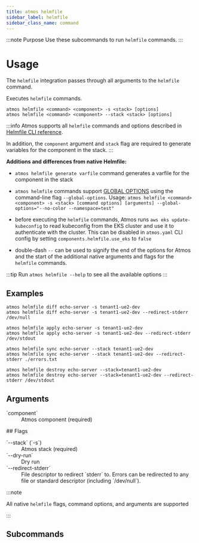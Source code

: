 ```yaml
---
title: atmos helmfile
sidebar_label: helmfile
sidebar_class_name: command
---
```


:::note Purpose
Use these subcommands to run `helmfile` commands.
:::

<Screengrab title="atmos helmfile --help" slug="atmos-helmfile--help" />

# Usage

The `helmfile` integration passes through all arguments to the `helmfile` command.

Executes `helmfile` commands.

```shell
atmos helmfile <command> <component> -s <stack> [options]
atmos helmfile <command> <component> --stack <stack> [options]
```

:::info
Atmos supports all `helmfile` commands and options described in [Helmfile CLI reference](https://github.com/helmfile/helmfile#cli-reference).

In addition, the `component` argument and `stack` flag are required to generate variables for the component in the stack.
:::

**Additions and differences from native Helmfile:**

- `atmos helmfile generate varfile` command generates a varfile for the component in the stack

- `atmos helmfile` commands support [GLOBAL OPTIONS](https://github.com/roboll/helmfile#cli-reference) using the command-line flag `--global-options`.
  Usage: `atmos helmfile <command> <component> -s <stack> [command options] [arguments] --global-options="--no-color --namespace=test"`

- before executing the `helmfile` commands, Atmos runs `aws eks update-kubeconfig` to read kubeconfig from the EKS cluster and use it to
  authenticate with the cluster. This can be disabled in `atmos.yaml` CLI config by setting `components.helmfile.use_eks` to `false`

- double-dash `--` can be used to signify the end of the options for Atmos and the start of the additional native arguments and flags for
  the `helmfile` commands.

:::tip
Run `atmos helmfile --help` to see all the available options
:::

## Examples

```shell
atmos helmfile diff echo-server -s tenant1-ue2-dev
atmos helmfile diff echo-server -s tenant1-ue2-dev --redirect-stderr /dev/null

atmos helmfile apply echo-server -s tenant1-ue2-dev
atmos helmfile apply echo-server -s tenant1-ue2-dev --redirect-stderr /dev/stdout

atmos helmfile sync echo-server --stack tenant1-ue2-dev
atmos helmfile sync echo-server --stack tenant1-ue2-dev --redirect-stderr ./errors.txt

atmos helmfile destroy echo-server --stack=tenant1-ue2-dev
atmos helmfile destroy echo-server --stack=tenant1-ue2-dev --redirect-stderr /dev/stdout
```

## Arguments


<dl>
  <dt>`component`</dt>
  <dd>Atmos component (required)</dd>
</dl>
## Flags
<dl>
  <dt>`--stack` (`-s`)</dt>
  <dd>Atmos stack (required)</dd>

  <dt>`--dry-run`</dt>
  <dd>Dry run</dd>

  <dt>`--redirect-stderr`</dt>
  <dd>File descriptor to redirect `stderr` to. Errors can be redirected to any file or standard descriptor (including `/dev/null`).</dd>
</dl>

:::note

All native `helmfile` flags, command options, and arguments are supported

:::

## Subcommands

<DocCardList/>

